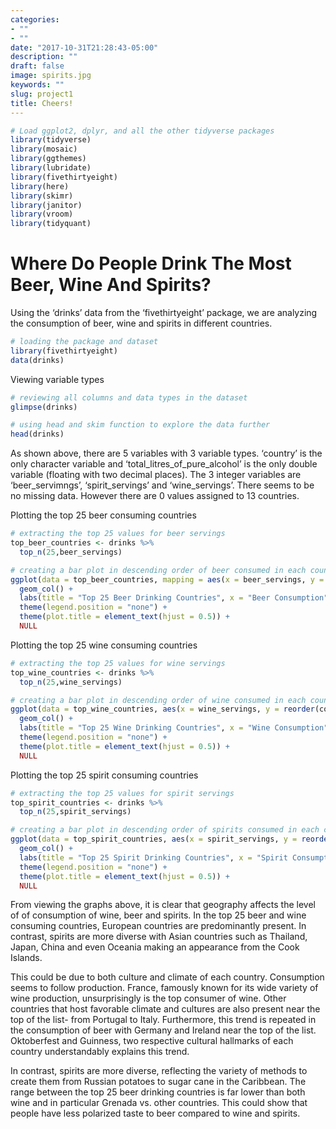 ```yaml
---
categories:
- ""
- ""
date: "2017-10-31T21:28:43-05:00"
description: ""
draft: false
image: spirits.jpg
keywords: ""
slug: project1
title: Cheers!
---
```


```r
# Load ggplot2, dplyr, and all the other tidyverse packages
library(tidyverse)  
library(mosaic)
library(ggthemes)
library(lubridate)
library(fivethirtyeight)
library(here)
library(skimr)
library(janitor)
library(vroom)
library(tidyquant)
```

# Where Do People Drink The Most Beer, Wine And Spirits?

Using the 'drinks' data from the 'fivethirtyeight' package, we are analyzing the consumption of beer, wine and spirits in different countries. 

```r
# loading the package and dataset
library(fivethirtyeight)
data(drinks)
```

Viewing variable types

```r

# reviewing all columns and data types in the dataset
glimpse(drinks)

# using head and skim function to explore the data further
head(drinks)
```

As shown above, there are 5 variables with 3 variable types. 'country' is the only character variable and 'total_litres_of_pure_alcohol' is the only double variable (floating with two decimal places). The 3 integer variables are 'beer_servimngs', 'spirit_servings' and 'wine_servings'.
There seems to be no missing data. However there are 0 values assigned to 13 countries. 

Plotting the top 25 beer consuming countries

```r
# extracting the top 25 values for beer servings 
top_beer_countries <- drinks %>% 
  top_n(25,beer_servings)

# creating a bar plot in descending order of beer consumed in each country
ggplot(data = top_beer_countries, mapping = aes(x = beer_servings, y = reorder(country, beer_servings), fill = beer_servings)) +
  geom_col() +
  labs(title = "Top 25 Beer Drinking Countries", x = "Beer Consumption", y = "Country") +
  theme(legend.position = "none") +
  theme(plot.title = element_text(hjust = 0.5)) +
  NULL
```

Plotting the top 25 wine consuming countries

```r
# extracting the top 25 values for wine servings 
top_wine_countries <- drinks %>%
  top_n(25,wine_servings)

# creating a bar plot in descending order of wine consumed in each country
ggplot(data = top_wine_countries, aes(x = wine_servings, y = reorder(country, wine_servings), fill = wine_servings)) +
  geom_col() +
  labs(title = "Top 25 Wine Drinking Countries", x = "Wine Consumption", y = "Country") +
  theme(legend.position = "none") +
  theme(plot.title = element_text(hjust = 0.5)) +
  NULL
```

Plotting the top 25 spirit consuming countries

```r
# extracting the top 25 values for spirit servings 
top_spirit_countries <- drinks %>% 
  top_n(25,spirit_servings)

# creating a bar plot in descending order of spirits consumed in each country
ggplot(data = top_spirit_countries, aes(x = spirit_servings, y = reorder(country, spirit_servings), fill = spirit_servings)) +
  geom_col() +
  labs(title = "Top 25 Spirit Drinking Countries", x = "Spirit Consumption", y = "Country") + 
  theme(legend.position = "none") +
  theme(plot.title = element_text(hjust = 0.5)) +
  NULL

```

From viewing the graphs above, it is clear that geography affects the level of of consumption of wine, beer and spirits. In the top 25 beer and wine consuming countries, European countries are predominantly present. In contrast, spirits are more diverse with Asian countries such as Thailand, Japan, China and even Oceania making an appearance from the Cook Islands. 

This could be due to both culture and climate of each country. Consumption seems to follow production. France, famously known for its wide variety of wine production, unsurprisingly is the top consumer of wine. Other countries that host favorable climate and cultures are also present near the top of the list- from Portugal to Italy. Furthermore, this trend is repeated in the consumption of beer with Germany and Ireland near the top of the list. Oktoberfest and Guinness, two respective cultural hallmarks of each country understandably explains this trend. 

In contrast, spirits are more diverse, reflecting the variety of methods to create them from Russian potatoes to sugar cane in the Caribbean. The range between the top 25 beer drinking countries is far lower than both wine and in particular Grenada vs. other countries. This could show that people have less polarized taste to beer compared to wine and spirits.
